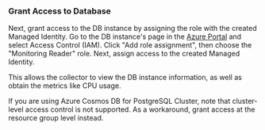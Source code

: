



### Grant Access to Database

Next, grant access to the DB instance by assigning the role with the created Managed Identity.
Go to the DB instance's page in the [Azure Portal](https://portal.azure.com/) and select Access Control (IAM).
Click "Add role assignment", then choose the "Monitoring Reader" role. Next, assign access to the created Managed Identity.

<ImgAzureDBAccessControl />
<ImgAddRoleAssignment />

This allows the collector to view the DB instance information, as well as obtain the metrics like CPU usage.

If you are using Azure Cosmos DB for PostgreSQL Cluster, note that cluster-level access control is not supported.
As a workaround, grant access at the resource group level instead.
